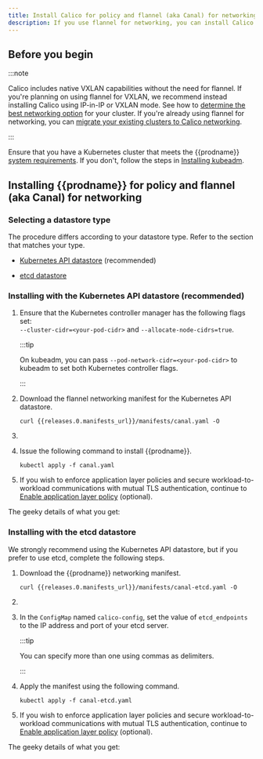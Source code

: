 ```yaml
---
title: Install Calico for policy and flannel (aka Canal) for networking
description: If you use flannel for networking, you can install Calico network policy to secure cluster communications.
---
```


## Before you begin

:::note

Calico includes native VXLAN capabilities without the need for flannel. If you're planning on using flannel for VXLAN, we recommend instead installing Calico using IP-in-IP or VXLAN mode. See how to [determine the best networking option](../../../networking/determine-best-networking.mdx) for your cluster.
If you're already using flannel for networking, you can [migrate your existing clusters to Calico networking](migration-from-flannel.mdx).

:::

Ensure that you have a Kubernetes cluster that meets the
{{prodname}} [system requirements](../requirements.mdx). If you don't,
follow the steps in [Installing kubeadm](https://kubernetes.io/docs/setup/production-environment/tools/kubeadm/install-kubeadm/).

## Installing {{prodname}} for policy and flannel (aka Canal) for networking

### Selecting a datastore type

The procedure differs according to your datastore type. Refer to the section that matches your type.

- [Kubernetes API datastore](#installing-with-the-kubernetes-api-datastore-recommended) (recommended)

- [etcd datastore](#installing-with-the-etcd-datastore)

### Installing with the Kubernetes API datastore (recommended)

1. Ensure that the Kubernetes controller manager has the following flags
   set: <br/>
   `--cluster-cidr=<your-pod-cidr>` and `--allocate-node-cidrs=true`.

   :::tip

   On kubeadm, you can pass `--pod-network-cidr=<your-pod-cidr>`
   to kubeadm to set both Kubernetes controller flags.

   :::

1. Download the flannel networking manifest for the Kubernetes API datastore.

   ```batch
   curl {{releases.0.manifests_url}}/manifests/canal.yaml -O
   ```

1. <PodCidrSed yaml='canal' />

1. Issue the following command to install {{prodname}}.

   ```batch
   kubectl apply -f canal.yaml
   ```

1. If you wish to enforce application layer policies and secure workload-to-workload
   communications with mutual TLS authentication, continue to [Enable application layer policy](../../../network-policy/istio/app-layer-policyindex.mdx) (optional).

The geeky details of what you get:

<GeekDetails
  prodname='{{prodname}}'
  details='Policy:Calico,IPAM:Host-local,CNI:Calico,Overlay:VXLAN,Routing:Static,Datastore:Kubernetes'
/>

### Installing with the etcd datastore

We strongly recommend using the Kubernetes API datastore, but if you prefer to use
etcd, complete the following steps.

1. Download the {{prodname}} networking manifest.

   ```batch
   curl {{releases.0.manifests_url}}/manifests/canal-etcd.yaml -O
   ```

1. <PodCidrSed yaml='canal-etcd' />

1. In the `ConfigMap` named `calico-config`, set the value of
   `etcd_endpoints` to the IP address and port of your etcd server.

   :::tip

   You can specify more than one using commas as delimiters.

   :::

1. Apply the manifest using the following command.

   ```batch
   kubectl apply -f canal-etcd.yaml
   ```

1. If you wish to enforce application layer policies and secure workload-to-workload
   communications with mutual TLS authentication, continue to [Enable application layer policy](../../../network-policy/istio/app-layer-policyindex.mdx) (optional).

The geeky details of what you get:

<GeekDetails
  prodname='{{prodname}}'
  details='Policy:Calico,IPAM:Host-local,CNI:Calico,Overlay:VXLAN,Routing:Static,Datastore:etcd'
/>
